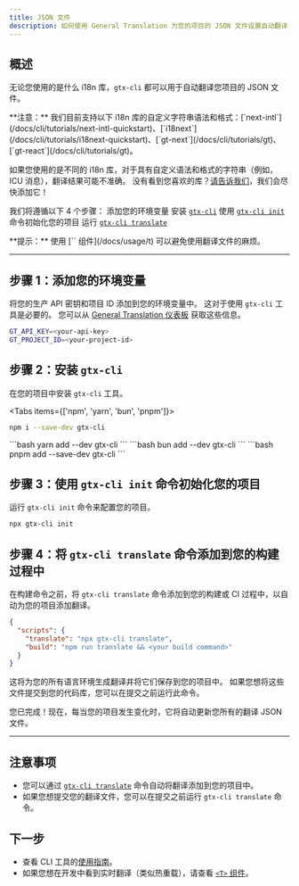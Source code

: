 ```yaml
---
title: JSON 文件
description: 如何使用 General Translation 为您的项目的 JSON 文件设置自动翻译
---
```


## 概述

无论您使用的是什么 i18n 库，`gtx-cli` 都可以用于自动翻译您项目的 JSON 文件。

<Callout type="info">
  **注意：**
  我们目前支持以下 i18n 库的自定义字符串语法和格式：[`next-intl`](/docs/cli/tutorials/next-intl-quickstart)、[`i18next`](/docs/cli/tutorials/i18next-quickstart)、[`gt-next`](/docs/cli/tutorials/gt)、[`gt-react`](/docs/cli/tutorials/gt)。
  
  如果您使用的是不同的 i18n 库，对于具有自定义语法和格式的字符串（例如，ICU 消息），翻译结果可能不准确。
  没有看到您喜欢的库？[请告诉我们](https://github.com/General-Translation/gt-libraries/issues)，我们会尽快添加它！
</Callout>

我们将遵循以下 4 个步骤：
<Steps>
  <Step>
    添加您的环境变量
  </Step>
  <Step>
    安装 [`gtx-cli`](/docs/cli)
  </Step>
  <Step>
    使用 [`gtx-cli init`](/docs/cli/init) 命令初始化您的项目
  </Step>
  <Step>
    运行 [`gtx-cli translate`](/docs/cli/translate#translate-json)
  </Step>
</Steps>

<Callout>
  **提示：**
  使用 [`<T>` 组件](/docs/usage/t) 可以避免使用翻译文件的麻烦。
</Callout>

---

## 步骤 1：添加您的环境变量

将您的生产 API 密钥和项目 ID 添加到您的环境变量中。
这对于使用 `gtx-cli` 工具是必要的。
您可以从 [General Translation 仪表板](https://generaltranslation.com/dashboard) 获取这些信息。

```bash title=".env"
GT_API_KEY=<your-api-key>
GT_PROJECT_ID=<your-project-id>
```

## 步骤 2：安装 `gtx-cli`

在您的项目中安装 `gtx-cli` 工具。

<Tabs items={['npm', 'yarn', 'bun', 'pnpm']}>
  <Tab value="npm">
  ```bash 
  npm i --save-dev gtx-cli
  ``` 
  </Tab>
  <Tab value="yarn">
  ```bash 
  yarn add --dev gtx-cli
  ```
  </Tab>

  <Tab value="bun">
  ```bash 
  bun add --dev gtx-cli
  ```
  </Tab>
  <Tab value="pnpm">
  ```bash 
  pnpm add --save-dev gtx-cli
  ```
  </Tab>
</Tabs>

## 步骤 3：使用 `gtx-cli init` 命令初始化您的项目

运行 `gtx-cli init` 命令来配置您的项目。

```bash
npx gtx-cli init
```

## 步骤 4：将 `gtx-cli translate` 命令添加到您的构建过程中

在构建命令之前，将 `gtx-cli translate` 命令添加到您的构建或 CI 过程中，以自动为您的项目添加翻译。

```json title="package.json"
{
  "scripts": {
    "translate": "npx gtx-cli translate",
    "build": "npm run translate && <your build command>"
  }
}
```
这将为您的所有语言环境生成翻译并将它们保存到您的项目中。
如果您想将这些文件提交到您的代码库，您可以在提交之前运行此命令。


您已完成！现在，每当您的项目发生变化时，它将自动更新您所有的翻译 JSON 文件。

---

## 注意事项
 * 您可以通过 [`gtx-cli translate`](/docs/cli/translate#translate-json) 命令自动将翻译添加到您的项目中。
 * 如果您想提交您的翻译文件，您可以在提交之前运行 `gtx-cli translate` 命令。

## 下一步
 * 查看 CLI 工具的[使用指南](/docs/cli/reference/usage)。
 * 如果您想在开发中看到实时翻译（类似热重载），请查看 [`<T>` 组件](/docs/usage/t)。